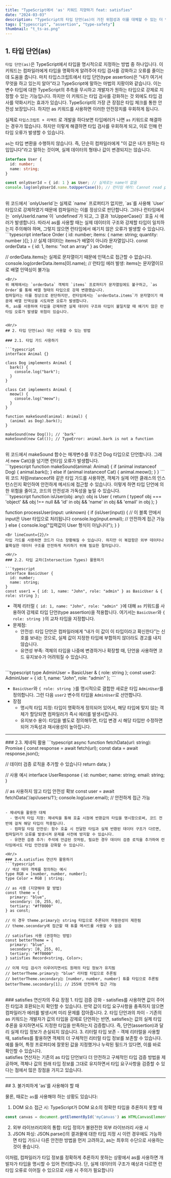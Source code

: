 ```yaml
---
title: "TypeScript에서 'as' 키워드 지양하기 feat: satisfies"
date: "2024-03-03"
description: "TypeScript의 타입 단언(as)이 가진 위험성과 이를 대체할 수 있는 더 안전한 방법들을 알아봅니다."
tags: ["typescript", "assertion", "type-safety"]
thumbnail: "t_ts-as.png"
---
```


<PostImage src="/t_ts-as.png" alt="TypeScript에서 'as' 키워드 지양하기 feat: satisfies" description="출처:https://www.maddhruv.dev/blog/typescript-as-type-assertion" width={550} height={350} />

## 1. 타입 단언(as)

`타입 단언(as)`은 TypeScript에서 타입을 명시적으로 지정하는 방법 중 하나입니다. 이 키워드는 컴파일러에게 타입을 명확하게 알려주어 타입 검사를 강화하고 오류를 줄이는 데 도움을 줍니다.
마치 타입스크립트에서 타입 단언(type assertion)은 “내가 여기서 무엇을 하고 있는지 알아”라고 TypeScript에 말하는 마법의 지팡이와 같습니다. 이는 변수 타입에 대한 TypeScript의 추측을 무시하고 개발자가 원하는 타입으로 강제로 지정할 수 있는 기능입니다.
하지만 이 키워드는 타입 검사를 강화하는 것 외에도 타입 검사를 약화시키는 효과가 있습니다.
TypeScript의 가장 큰 장점은 타입 체크를 통한 안전성 보장입니다. 하지만 as 키워드를 사용하면 이러한 안전장치를 우회하게 됩니다.

실제로 `타입스크립트 + 리액트` 로 개발을 하다보면 타입에러가 나면 `as` 키워드로 해결하는 경우가 많습니다.
하지만 이렇게 해결하면 타입 검사를 우회하게 되고, 이로 인해 런타임 오류가 발생할 수 있습니다.

`as`는 타입 변환을 수행하지 않습니다. 즉, 단순히 컴파일러에게 "이 값은 내가 원하는 타입입니다"라고 말하는 것이며, 실제 데이터의 형태나 값이 변경되지는 않습니다. 
<Br/>
```typescript
interface User {
  id: number;
  name: string;
}

const onlyUserId = { id: 1 } as User; // 실제로는 name이 없음
console.log(onlyUserId.name.toUpperCase()); // 런타임 에러: Cannot read property 'toUpperCase' of undefined
```
<Br/>
위 코드에서 `onlyUserId`는 실제로 `name` 프로퍼티가 없지만, `as`를 사용해 `User` 타입으로 강제하였기 때문에 컴파일러는 이를 정상으로 판단합니다. 그러나 런타임에서는 `onlyUserId.name`이 `undefined`가 되고, 그 결과 `toUpperCase()` 호출 시 에러가 발생합니다.
따라서 as를 사용할 때는 실제 데이터의 구조와 강제할 타입이 일치하는지 주의해야 하며, 그렇지 않으면 런타임에서 예기치 않은 오류가 발생할 수 있습니다.
<Br/>
```typescript
interface Order {
  id: number;
  items: { name: string; quantity: number }[];
}
// 실제 데이터는 items가 배열이 아니라 문자열입니다.
const orderData = { id: 1, items: "not an array" } as Order;

// orderData.items는 실제로 문자열이기 때문에 인덱스로 접근할 수 없습니다.
console.log(orderData.items[0].name); // 런타임 에러 발생: items는 문자열이므로 배열 인덱싱이 불가능
```
<Br/>
위 예제에서는 `orderData` 객체의 `items` 프로퍼티가 문자열임에도 불구하고, `as Order`를 통해 배열 형태의 타입으로 강제 변환했습니다.
컴파일러는 이를 정상으로 판단하지만, 런타임에서는 `orderData.items`가 문자열이기 때문에 배열 인덱싱을 시도하면 오류가 발생합니다.
즉, as를 사용하여 타입을 강제하면 실제 데이터 구조와 타입이 불일치할 때 예기치 않은 런타임 오류가 발생할 위험이 있습니다.


<Hr/>
## 2. 타입 단언(as) 대신 사용할 수 있는 방법

### 2.1. 타입 가드 사용하기

```typescript
interface Animal {}

class Dog implements Animal {
  bark() {
    console.log("bark");
  }
}

class Cat implements Animal {
  meow() {
    console.log("meow");
  }
}

function makeSound(animal: Animal) {
  (animal as Dog).bark();
}

makeSound(new Dog()); // 'bark'
makeSound(new Cat()); // TypeError: animal.bark is not a function
```
<Br />
위 코드에서 makeSound 함수는 매개변수를 무조건 Dog 타입으로 단언합니다. 그래서 new Cat()을 넘기면 런타임 오류가 발생합니다.
<Br lineCount={2}/>
```typescript
function makeSound(animal: Animal) {
  if (animal instanceof Dog) {
    animal.bark();
  } else if (animal instanceof Cat) {
    animal.meow();
  }
}
```
<Br />
위 코드 처럼instanceof와 같은 타입 가드를 사용하면, 객체가 실제 어떤 클래스의 인스턴스인지 확인하여 안전하게 메서드에 접근할 수 있습니다.
이렇게 하면 타입 단언에 의한 위험을 줄이고, 코드의 안전성과 가독성을 높일 수 있습니다.
<Br lineCount={2}/>
```typescript
function isUser(obj: any): obj is User {
  return (
    typeof obj === 'object' &&
    obj !== null &&
    'id' in obj &&
    'name' in obj &&
    'email' in obj
  );
}

function processUser(input: unknown) {
  if (isUser(input)) {
    // 이 블록 안에서 input은 User 타입으로 처리됩니다
    console.log(input.email); // 안전하게 접근 가능
  } else {
    console.log("입력값이 User 형식이 아닙니다");
  }
}
```
<Br lineCount={2}/>
타입 가드를 사용하면 코드가 다소 장황해질 수 있습니다. 하지만 이 복잡함은 외부 데이터나 불확실한 데이터 구조를 안전하게 처리하기 위해 필요한 절차입니다.

<Hr/>
### 2.2. 타입 교차(Intersection Types) 활용하기

```typescript
interface BasicUser {
  id: number;
  name: string;
}
const user1 = { id: 1, name: "John", role: "admin" } as BasicUser & { role: string };
```

- 객체 리터럴 `{ id: 1, name: "John", role: "admin" }`에 대해 `as` 키워드를 사용하여 강제로 타입 단언(type assertion)을 적용합니다. 여기서는 `BasicUser`와 `{ role: string }`의 교차 타입을 지정합니다.
- 문제점:
  - 안전성: 타입 단언은 컴파일러에게 “내가 이 값이 이 타입이라고 확신한다”는 신호를 보내는 것으로, 실제 값이 지정한 타입에 부합하지 않더라도 경고를 내지 않습니다.
  - 유연성 부족: 객체의 타입을 나중에 변경하거나 확장할 때, 단언을 사용하면 코드 유지보수가 어려워질 수 있습니다.
<Br lineCount={2}/>
```typescript
type AdminUser = BasicUser & { role: string };
const user2: AdminUser = { id: 1, name: "John", role: "admin" };
```


- `BasicUser`와 `{ role: string }`를 명시적으로 결합한 새로운 타입 `AdminUser`를 정의합니다. 그런 다음 `user2` 변수의 타입을 `AdminUser`로 선언합니다.
- 장점
  - 명시적 타입 지정: 타입이 명확하게 정의되어 있어서, 해당 타입에 맞지 않는 객체가 할당되면 컴파일러가 즉시 에러를 발생시킵니다.
  - 유지보수 용이: 타입을 별도로 정의해두면, 타입 변경 시 해당 타입만 수정하면 되어 가독성과 재사용성이 높아집니다.

<Hr/>
### 2.3. 제네릭 활용
```typescript
async function fetchData<T>(url: string): Promise<T> {
  const response = await fetch(url);
  const data = await response.json();
  
  // 데이터 검증 로직을 추가할 수 있습니다
  return data;
}

// 사용 예시
interface UserResponse {
  id: number;
  name: string;
  email: string;
}

// as 사용하지 않고 타입 안전성 확보
const user = await fetchData<UserResponse>('/api/users/1');
console.log(user.email); // 안전하게 접근 가능
```

- 제네릭을 활용한 대체
  - 명시적 타입 지정: 제네릭을 통해 호출 시점에 반환값의 타입을 명시함으로써, 코드 전반에 걸쳐 해당 타입이 적용됩니다.
  - 컴파일 타임 안전성: 함수 호출 시 전달한 타입과 실제 반환된 데이터 구조가 다르면, 컴파일러가 오류를 발생시켜 문제를 사전에 방지할 수 있습니다.
  - 유연한 검증 추가: 주석에 언급된 것처럼, 필요한 경우 데이터 검증 로직을 추가하여 런타임에서도 타입 안전성을 강화할 수 있습니다.

<Hr/>
### 2.4.satisfies 연산자 활용하기
```typescript
// 색상 테마 객체를 정의하는 예시
type RGB = [number, number, number];
type Color = RGB | string;

// as 사용 (지양해야 할 방법)
const theme = {
  primary: "blue",
  secondary: [0, 255, 0],
  tertiary: "#ff0000"
} as const;

// 이 경우 theme.primary는 string 타입으로 추론되어 자동완성이 제한됨
// theme.secondary에 접근할 때 튜플 메서드를 사용할 수 없음

// satisfies 사용 (권장하는 방법)
const betterTheme = {
  primary: "blue",
  secondary: [0, 255, 0],
  tertiary: "#ff0000"
} satisfies Record<string, Color>;

// 이제 타입 검사가 이루어지면서도 원래의 타입 정보가 유지됨
// betterTheme.primary는 "blue" 리터럴 타입으로 추론됨
// betterTheme.secondary는 [number, number, number] 튜플 타입으로 추론됨
betterTheme.secondary[1]; // 255에 안전하게 접근 가능
```
<Br/>
### satisfies 연산자의 주요 장점
1. 타입 검증 강화
 - satisfies를 사용하면 값이 주어진 타입과 호환되는지 확인할 수 있습니다. 만약 값이 타입 요구사항을 충족하지 않으면 컴파일러가 에러를 발생시켜 미리 문제를 잡아줍니다.
2. 타입 단언과의 차이
  - 기존의 as 키워드는 개발자가 값의 타입을 강제로 단언하는 반면, satisfies는 값의 실제 타입 추론을 유지하면서도 지정한 타입을 만족하는지 검증합니다. 즉, 단언(assertion)과 달리 실제 타입 정보가 손실되지 않습니다.
3. 리터럴 타입 보존
  - 객체 리터럴을 사용할 때, satisfies를 활용하면 객체의 더 구체적인 리터럴 타입 정보를 보존할 수 있습니다. 예를 들어, 특정 프로퍼티에 잘못된 값을 지정했거나 누락된 필드가 있다면, 이를 바로 확인할 수 있습니다.
  <Br/>
  <Callout>
    satisfies 연산자는 기존의 as 타입 단언보다 더 안전하고 구체적인 타입 검증 방법을 제공하며, 객체나 값의 원래 타입 정보를 그대로 유지하면서 타입 요구사항을 검증할 수 있다는 점에서 많은 장점을 가지고 있습니다.
  </Callout>
<Hr/>
## 3. 불가피하게 'as'를 사용해야 할 때

물론, 때로는 `as`를 사용해야 하는 상황도 있습니다:
1. DOM 요소 접근 시: TypeScript가 DOM 요소의 정확한 타입을 추론하지 못할 때
```typescript
const canvas = document.getElementById('myCanvas') as HTMLCanvasElement;
```
2. 외부 라이브러리와의 통합: 타입 정의가 불완전한 외부 라이브러리 사용 시
3. JSON 파싱: JSON.parse()의 결과물에 대한 타입 지정 시
이런 경우에도 가능하면 타입 가드나 다른 안전한 방법을 먼저 고려하고, as는 최후의 수단으로 사용하는 것이 좋습니다.

이처럼, 컴파일러가 타입 정보를 정확하게 추론하지 못하는 상황에서 as를 사용하면 개발자가 타입을 명시할 수 있어 편리합니다. 단, 실제 데이터의 구조가 예상과 다르면 런타임 오류로 이어질 수 있으므로 사용 시 주의가 필요합니다





